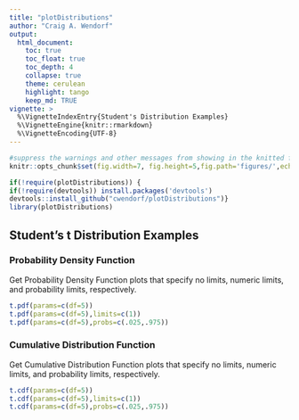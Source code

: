 ```yaml
---
title: "plotDistributions"
author: "Craig A. Wendorf"
output:
  html_document:
    toc: true
    toc_float: true
    toc_depth: 4
    collapse: true
    theme: cerulean
    highlight: tango
    keep_md: TRUE
vignette: >
  %\VignetteIndexEntry{Student's Distribution Examples}
  %\VignetteEngine{knitr::rmarkdown}
  %\VignetteEncoding{UTF-8}
---
```


```r
#suppress the warnings and other messages from showing in the knitted file.
knitr::opts_chunk$set(fig.width=7, fig.height=5,fig.path='figures/',echo=TRUE,warning=FALSE,message=FALSE)
```

```r
if(!require(plotDistributions)) {
if(!require(devtools)) install.packages('devtools')
devtools::install_github("cwendorf/plotDistributions")}
library(plotDistributions)
```

## Student's t Distribution Examples

### Probability Density Function

Get Probability Density Function plots that specify no limits, numeric limits, and probability limits, respectively.
```r
t.pdf(params=c(df=5))
t.pdf(params=c(df=5),limits=c(1))
t.pdf(params=c(df=5),probs=c(.025,.975))
```

### Cumulative Distribution Function

Get Cumulative Distribution Function plots that specify no limits, numeric limits, and probability limits, respectively.
```r
t.cdf(params=c(df=5))
t.cdf(params=c(df=5),limits=c(1))
t.cdf(params=c(df=5),probs=c(.025,.975))
```
